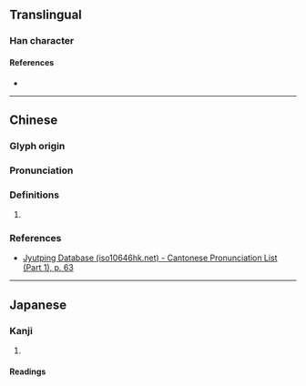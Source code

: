 {{character info}}
==Translingual==

===Han character===
{{Han char|rn=9|rad=人|as=04|sn=6|four=27227|canj=ONL,XONL|ids=⿰亻弔}}

====References====
* {{Han ref|kx=0095.090|dkj=00426|hdz=10127.010|uh=4F04|ud=20228|bh=C9B9|bd=51641}}

----

==Chinese==
{{zh-forms}}

===Glyph origin===
{{Han etym}}

===Pronunciation===
{{zh-pron
|m=diào
|c=diu3
|mc=y
|oc=y
|ma=
|cat=adv
}}

===Definitions===
{{zh-hanzi}}

# {{zh-only|伄儅}}

===References===
* [http://www.iso10646hk.net/jp/document/download.jsp Jyutping Database (iso10646hk.net) - Cantonese Pronunciation List (Part 1), p. 63]

----

==Japanese==

===Kanji===
{{ja-kanji|grade=|rs=人04}}

# {{rfdef|ja|sort=人04}}

====Readings====
{{ja-readings
|on=ちょう<てう
}}